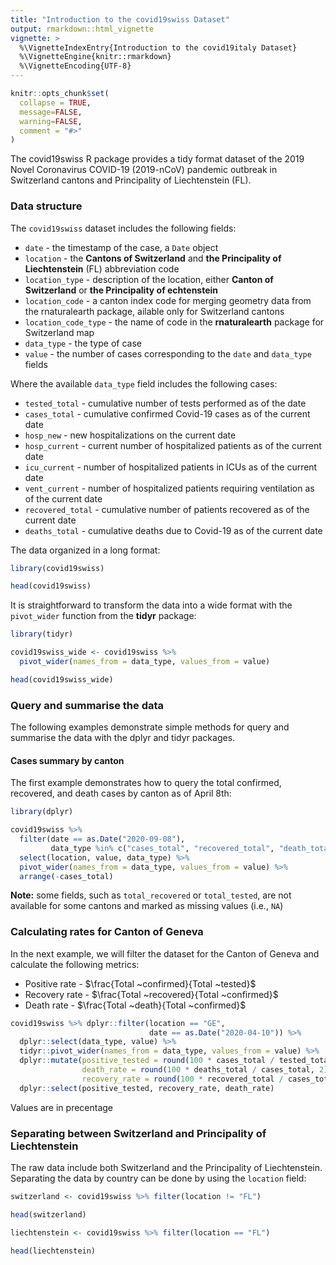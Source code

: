 ```yaml
---
title: "Introduction to the covid19swiss Dataset"
output: rmarkdown::html_vignette
vignette: >
  %\VignetteIndexEntry{Introduction to the covid19italy Dataset}
  %\VignetteEngine{knitr::rmarkdown}
  %\VignetteEncoding{UTF-8}
---
```


```r
knitr::opts_chunk$set(
  collapse = TRUE,
  message=FALSE, 
  warning=FALSE,
  comment = "#>"
)
```


The covid19swiss R package provides a tidy format dataset of the 2019 Novel Coronavirus COVID-19 (2019-nCoV) pandemic outbreak in Switzerland cantons and Principality of Liechtenstein (FL). 

### Data structure

The `covid19swiss` dataset includes the following fields:

* `date` - the timestamp of the case, a `Date` object
* `location` - the **Cantons of Switzerland** and **the Principality of Liechtenstein** (FL) abbreviation code
* `location_type` - description of the location, either **Canton of Switzerland** or **the Principality of echtenstein**
* `location_code` - a canton index code for merging geometry data from the rnaturalearth package, ailable only for Switzerland cantons
* `location_code_type` - the name of code in the **rnaturalearth** package for Switzerland map
* `data_type` - the type of case
* `value` - the number of cases corresponding to the `date` and `data_type` fields


Where the available `data_type` field includes the following cases:

* `tested_total` - cumulative number of tests performed as of the date
* `cases_total` - cumulative confirmed Covid-19 cases as of the current date
* `hosp_new` - new hospitalizations on the current date
* `hosp_current` - current number of hospitalized patients as of the current date
* `icu_current` - number of hospitalized patients in ICUs as of the current date
* `vent_current` - number of hospitalized patients requiring ventilation as of the current date
* `recovered_total` - cumulative number of patients recovered as of the current date
* `deaths_total` - cumulative deaths due to Covid-19 as of the current date


The data organized in a long format:

```r
library(covid19swiss)

head(covid19swiss)
```


It is straightforward to transform the data into a wide format with the `pivot_wider` function from the **tidyr** package:

```r
library(tidyr)

covid19swiss_wide <- covid19swiss %>% 
  pivot_wider(names_from = data_type, values_from = value)

head(covid19swiss_wide)
```


### Query and summarise the data

The following examples demonstrate simple methods for query and summarise the data with the dplyr and tidyr packages. 

#### Cases summary by canton

The first example demonstrates how to query the total confirmed, recovered, and death cases by canton as of April 8th:

```r
library(dplyr)

covid19swiss %>%
  filter(date == as.Date("2020-09-08"),
         data_type %in% c("cases_total", "recovered_total", "death_total")) %>%
  select(location, value, data_type) %>%
  pivot_wider(names_from = data_type, values_from = value) %>%
  arrange(-cases_total)
```

**Note:** some fields, such as `total_recovered` or `total_tested`, are not available for some cantons and marked as missing values (i.e., `NA`)

### Calculating rates for Canton of Geneva

In the next example, we will filter the dataset for the Canton of Geneva and calculate the following metrics:

* Positive rate - $\frac{Total ~confirmed}{Total ~tested}$
* Recovery rate - $\frac{Total ~recovered}{Total ~confirmed}$
* Death rate - $\frac{Total ~death}{Total ~confirmed}$



```r
covid19swiss %>% dplyr::filter(location == "GE",
                               date == as.Date("2020-04-10")) %>%
  dplyr::select(data_type, value) %>%
  tidyr::pivot_wider(names_from = data_type, values_from = value) %>%
  dplyr::mutate(positive_tested = round(100 * cases_total / tested_total, 2),
                death_rate = round(100 * deaths_total / cases_total, 2),
                recovery_rate = round(100 * recovered_total / cases_total, 2)) %>%
  dplyr::select(positive_tested, recovery_rate, death_rate) 
```

Values are in precentage


### Separating between Switzerland and Principality of Liechtenstein

The raw data include both Switzerland and the Principality of Liechtenstein. Separating the data by country can be done by using the `location` field:

```r
switzerland <- covid19swiss %>% filter(location != "FL")

head(switzerland)

liechtenstein <- covid19swiss %>% filter(location == "FL")

head(liechtenstein)
```



